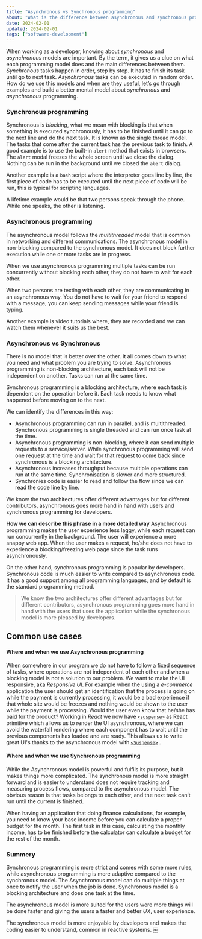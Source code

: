 ```yaml
---
title: "Asynchronous vs Synchronous programming"
about: "What is the difference between asynchronous and synchronous programming? When to use asynchronous and synchronous programming?"
date: 2024-02-01
updated: 2024-02-01
tags: ["software-development"]
---
```


When working as a developer, knowing about _synchronous_ and _asynchronous_ models are important.
By the term, it gives us a clue on what each programming model does and the main differences between them.
_Synchronous_ tasks happen in order, step by step. It has to finish its task until go to next task.
_Asynchronous_ tasks can be executed in random order.
How do we use this models and when are they useful, let’s go through examples and build a better mental model about _synchronous_ and _asynchronous_ programming.

### Synchronous programming

Synchronous is _blocking_, what we mean with blocking is that
when something is executed synchronously, it has to be finished until it can go to the next line and do the next task.
It is known as the single thread model.
The tasks that come after the current task has the previous task to finish.
A good example is to use the built-in `alert` method that exists in browsers.
The `alert` modal freezes the whole screen until we close the dialog. Nothing can be run in the background until we closed the `alert` dialog.

Another example is a `bash` script where the interpreter goes line by line, the first piece of code has to be executed until the next piece of code will be run, this is typical for scripting languages.

A lifetime example would be that two persons speak through the phone.
While one speaks, the other is listening.

### Asynchronous programming

The asynchronous model follows the _multithreaded_ model that is common in networking and different communications.
The asynchronous model in non-blocking compared to the synchronous model.
It does not block further execution while one or more tasks are in progress.

When we use asynchronous programming multiple tasks can be run concurrently without blocking each other, they do not have to wait for each other.

When two persons are texting with each other, they are communicating in an asynchronous way.
You do not have to wait for your friend to respond with a message, you can keep sending messages while your friend is typing.

Another example is video tutorials where, they are recorded and we can watch them whenever it suits us the best.

### Asynchronous vs Synchronous

There is no model that is better over the other.
It all comes down to what you need and what problem you are trying to solve.
Asynchronous programming is non-blocking architecture, each task will not be independent on another. Tasks can run at the same time.

Synchronous programming is a blocking architecture, where each task is dependent on the operation before it.
Each task needs to know what happened before moving on to the next.

We can identify the differences in this way:

- Asynchronous programming can run in parallel, and is multithreaded. Synchronous programming is single threaded and can run once task at the time.
- Asynchronous programming is non-blocking, where it can send multiple requests to a service/server. While synchronous programming will send one request at the time and wait for that request to come back since synchronous is a blocking architecture.
- Asynchronous increases throughput because multiple operations can run at the same time. Synchronisation is slower and more structured.
- Synchronies code is easier to read and follow the flow since we can read the code line by line.

We know the two architectures offer different advantages but for different contributors, asynchronous goes more hand in hand with users and synchronous programming for developers.

**How we can describe this phrase in a more detailed way**
Asynchronous programming makes the user experience less laggy, while each request can run concurrently in the background.
The user will experience a more snappy web app.
When the user makes a request, he/she does not have to experience a blocking/freezing web page since the task runs asynchronously.

On the other hand, synchronous programming is popular by developers.
Synchronous code is much easier to write compared to asynchronous code. It has a good support among all programming languages, and by default is the standard programming method.

> We know the two architectures offer different advantages but for different contributors, asynchronous programming goes more hand in hand with the users that uses the application while the synchronous model is more pleased by developers.

## Common use cases

#### Where and when we use Asynchronous programming

When somewhere in our program we do not have to follow a fixed sequence of tasks, where operations are not independent of each other and when a blocking model is not a solution to our problem.
We want to make the UI responsive, aka _Responsive UI_.
For example when the using a _e-commerce_ application the user should get an identification that the process is going on while the payment is currently processing, it would be a bad experience if that whole site would be freezes and nothing would be shown to the user while the payment is processing.
Would the user even know that he/she has paid for the product?
Working in _React_ we now have [`<suspense>`](https://react.dev/reference/react/Suspense) as React primitive which allows us to render the UI asynchronous, where we can avoid the waterfall rendering where each component has to wait until the previous components has loaded and are ready.
This allows us to write great UI's thanks to the asynchronous model with [`<Suspense>`](https://react.dev/reference/react/Suspense) .

#### Where and when we use Synchronous programming

While the Asynchronous model is powerful and fulfils its purpose, but it makes things more complicated.
The synchronous model is more straight forward and is easier to understand does not require tracking and measuring process flows, compared to the asynchronous model.
The obvious reason is that tasks belongs to each other, and the next task can’t run until the current is finished.

When having an application that doing finance calculations, for example, you need to know your base income before you can calculate a proper budget for the month.
The first task in this case, calculating the monthly income, has to be finished before the calculator can calculate a budget for the rest of the month.

### Summery

Synchronous programming is more strict and comes with some more rules, while asynchronous programming is more adaptive compared to the synchronous model.
The Asynchronous model can do multiple things at once to notify the user when the job is done.
Synchronous model is a blocking architecture and does one task at the time.

The asynchronous model is more suited for the users were more things will be done faster and giving the users a faster and better _UX_, user experience.

The synchronous model is more enjoyable by developers and makes the coding easier to understand, common in reactive systems.
￼
